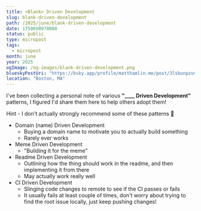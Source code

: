 ```yaml
---
title: <Blank> Driven Development
slug: blank-driven-development
path: /2025/june/blank-driven-development
date: 1750690970088
status: public
type: micropost
tags:
  - micropost
month: june
year: 2025
ogImage: /og-images/blank-driven-development.png
blueskyPostUri: "https://bsky.app/profile/matthamlin.me/post/3lsbunpzuvc2a"
location: "Boston, MA"
---
```


I've been collecting a personal note of various **"____ Driven Development"** patterns, I figured I'd share them here to help others adopt them!

<Callout>

Hint - I don't actually strongly recommend some of these patterns 🤣

</Callout>

- Domain (name) Driven Development
  - Buying a domain name to motivate you to actually build something
  - Rarely ever works
- Meme Driven Development
  - "Building it for the meme"
- Readme Driven Development
  - Outlining how the thing should work in the readme, and then implementing it from there
  - May actually work really well
- CI Driven Development
  - Slinging code changes to remote to see if the CI passes or fails
  - It usually fails at least couple of times, don't worry about trying to find the root issue locally, just keep pushing changes!
